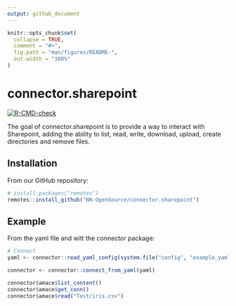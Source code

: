 ```yaml
---
output: github_document
---
```


<!-- README.md is generated from README.Rmd. Please edit that file -->

```r
knitr::opts_chunk$set(
  collapse = TRUE,
  comment = "#>",
  fig.path = "man/figures/README-",
  out.width = "100%"
)
```

# connector.sharepoint

<!-- badges: start -->
[![R-CMD-check](https://github.com/NN-OpenSource/connector.sharepoint/actions/workflows/R-CMD-check.yaml/badge.svg)](https://github.com/NN-OpenSource/connector.sharepoint/actions/workflows/R-CMD-check.yaml)
<!-- badges: end -->

The goal of connector.sharepoint is to provide a way to interact with Sharepoint, adding the ability to list, read, write, download, upload, create directories and remove files.

## Installation

From our GitHub repository:

```r
# install.packages("remotes")
remotes::install_github("NN-OpenSource/connector.sharepoint")
```


## Example

From the yaml file and witt the connector package:

```r
# Connect
yaml <- connector::read_yaml_config(system.file("config", "example_yaml.yaml", package = "connector.sharepoint"))

connector <- connector::connect_from_yaml(yaml)

connector$amace$list_content()
connector$amace$get_conn()
connector$amace$read("Test/iris.csv")

```
